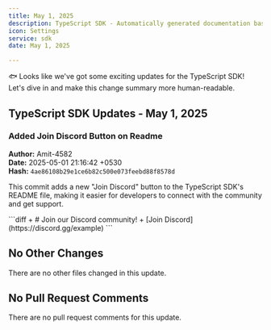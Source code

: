 ```yaml
---
title: May 1, 2025
description: TypeScript SDK - Automatically generated documentation based on Git activity.
icon: Settings
service: sdk
date: May 1, 2025

---
```


🐟 Looks like we've got some exciting updates for the TypeScript SDK! Let's dive in and make this change summary more human-readable.

## TypeScript SDK Updates - May 1, 2025

### Added Join Discord Button on Readme

**Author:** Amit-4582  
**Date:** 2025-05-01 21:16:42 +0530  
**Hash:** `4ae86108b29e1ce6b82c500e073feebd88f8578d`

This commit adds a new "Join Discord" button to the TypeScript SDK's README file, making it easier for developers to connect with the community and get support.

<Accordions>
<Accordion title="View Code Diff">
  ```diff
  + # Join our Discord community!
  + [Join Discord](https://discord.gg/example)
  ```
</Accordion>
</Accordions>

## No Other Changes

There are no other files changed in this update.

## No Pull Request Comments

There are no pull request comments for this update.